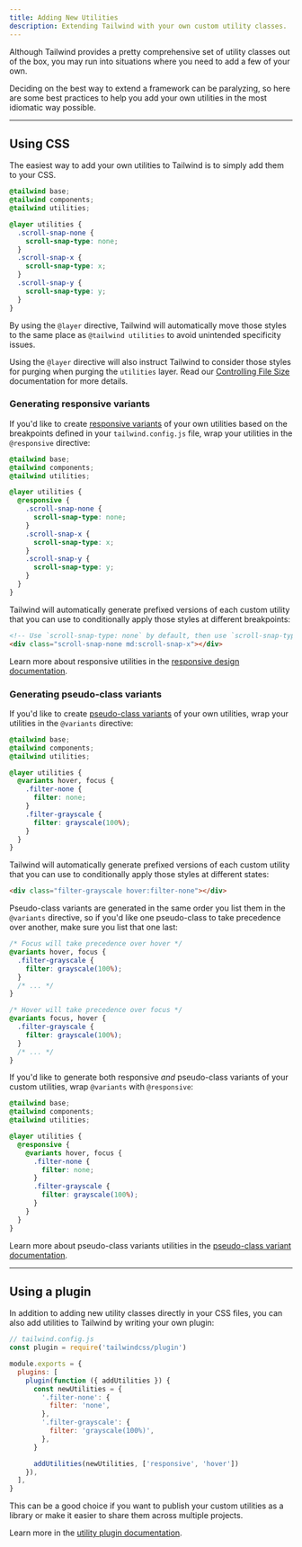 ```yaml
---
title: Adding New Utilities
description: Extending Tailwind with your own custom utility classes.
---
```



Although Tailwind provides a pretty comprehensive set of utility classes out of the box, you may run into situations where you need to add a few of your own.

Deciding on the best way to extend a framework can be paralyzing, so here are some best practices to help you add your own utilities in the most idiomatic way possible.

---

## Using CSS

The easiest way to add your own utilities to Tailwind is to simply add them to your CSS.

```css
@tailwind base;
@tailwind components;
@tailwind utilities;

@layer utilities {
  .scroll-snap-none {
    scroll-snap-type: none;
  }
  .scroll-snap-x {
    scroll-snap-type: x;
  }
  .scroll-snap-y {
    scroll-snap-type: y;
  }
}
```

By using the `@layer` directive, Tailwind will automatically move those styles to the same place as `@tailwind utilities` to avoid unintended specificity issues.

Using the `@layer` directive will also instruct Tailwind to consider those styles for purging when purging the `utilities` layer. Read our [Controlling File Size](/docs/controlling-file-size) documentation for more details.

### Generating responsive variants

If you'd like to create [responsive variants](/docs/responsive-design) of your own utilities based on the breakpoints defined in your `tailwind.config.js` file, wrap your utilities in the `@responsive` directive:

```css
@tailwind base;
@tailwind components;
@tailwind utilities;

@layer utilities {
  @responsive {
    .scroll-snap-none {
      scroll-snap-type: none;
    }
    .scroll-snap-x {
      scroll-snap-type: x;
    }
    .scroll-snap-y {
      scroll-snap-type: y;
    }
  }
}
```

Tailwind will automatically generate prefixed versions of each custom utility that you can use to conditionally apply those styles at different breakpoints:

```html
<!-- Use `scroll-snap-type: none` by default, then use `scroll-snap-type: x` on medium screens and up -->
<div class="scroll-snap-none md:scroll-snap-x"></div>
```

Learn more about responsive utilities in the [responsive design documentation](/docs/responsive-design).

### Generating pseudo-class variants

If you'd like to create [pseudo-class variants](/docs/pseudo-class-variants) of your own utilities, wrap your utilities in the `@variants` directive:

```css
@tailwind base;
@tailwind components;
@tailwind utilities;

@layer utilities {
  @variants hover, focus {
    .filter-none {
      filter: none;
    }
    .filter-grayscale {
      filter: grayscale(100%);
    }
  }
}
```

Tailwind will automatically generate prefixed versions of each custom utility that you can use to conditionally apply those styles at different states:

```html
<div class="filter-grayscale hover:filter-none"></div>
```

Pseudo-class variants are generated in the same order you list them in the `@variants` directive, so if you'd like one pseudo-class to take precedence over another, make sure you list that one last:

```css
/* Focus will take precedence over hover */
@variants hover, focus {
  .filter-grayscale {
    filter: grayscale(100%);
  }
  /* ... */
}

/* Hover will take precedence over focus */
@variants focus, hover {
  .filter-grayscale {
    filter: grayscale(100%);
  }
  /* ... */
}
```

If you'd like to generate both responsive _and_ pseudo-class variants of your custom utilities, wrap `@variants` with `@responsive`:

```css
@tailwind base;
@tailwind components;
@tailwind utilities;

@layer utilities {
  @responsive {
    @variants hover, focus {
      .filter-none {
        filter: none;
      }
      .filter-grayscale {
        filter: grayscale(100%);
      }
    }
  }
}
```

Learn more about pseudo-class variants utilities in the [pseudo-class variant documentation](/docs/pseudo-class-variants).

---

## Using a plugin

In addition to adding new utility classes directly in your CSS files, you can also add utilities to Tailwind by writing your own plugin:

```js
// tailwind.config.js
const plugin = require('tailwindcss/plugin')

module.exports = {
  plugins: [
    plugin(function ({ addUtilities }) {
      const newUtilities = {
        '.filter-none': {
          filter: 'none',
        },
        '.filter-grayscale': {
          filter: 'grayscale(100%)',
        },
      }

      addUtilities(newUtilities, ['responsive', 'hover'])
    }),
  ],
}
```

This can be a good choice if you want to publish your custom utilities as a library or make it easier to share them across multiple projects.

Learn more in the [utility plugin documentation](/docs/plugins#adding-utilities).
